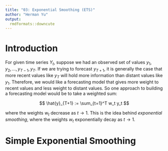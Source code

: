 ```yaml
---
title: "03: Exponential Smoothing (ETS)"
author: "Herman Yu"
output:
  rmdformats::downcute
---
```


# Introduction

For given time series $Y_t$, suppose we had an observed set of values $y_1, y_2,\ldots, y_{T-1}, y_T$. If we are trying to forecast $y_{T+1}$, it is generally the case that more recent values like $y_T$ will hold more information than distant values like $y_1$. Therefore, we would like a forecasting model that gives more weight to recent values and less weight to distant values. So one approach to building a forecasting model would be to take a weighted sum:

$$
\hat{y}_{T+1} := \sum_{t=1}^T w_t y_t
$$

where the weights $w_t$ decrease as $t\to 1$. This is the idea behind *exponential smoothing*, where the weights $w_t$ exponentially decay as $t\to 1$.


# Simple Exponential Smoothing